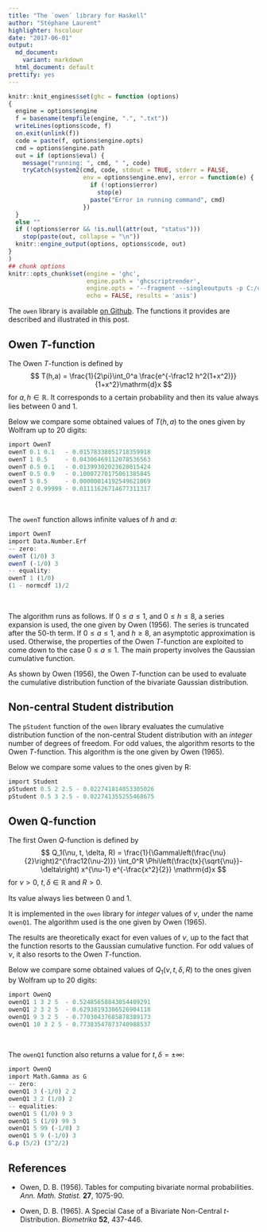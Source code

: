 ```yaml
---
title: "The `owen` library for Haskell"
author: "Stéphane Laurent"
highlighter: hscolour
date: "2017-06-01"
output:
  md_document:
    variant: markdown
  html_document: default
prettify: yes
---
```



```r
knitr::knit_engines$set(ghc = function (options)
{
  engine = options$engine
  f = basename(tempfile(engine, ".", ".txt"))
  writeLines(options$code, f)
  on.exit(unlink(f))
  code = paste(f, options$engine.opts)
  cmd = options$engine.path
  out = if (options$eval) {
    message("running: ", cmd, " ", code)
    tryCatch(system2(cmd, code, stdout = TRUE, stderr = FALSE,
                     env = options$engine.env), error = function(e) {
                       if (!options$error)
                         stop(e)
                       paste("Error in running command", cmd)
                     })
  }
  else ""
  if (!options$error && !is.null(attr(out, "status")))
    stop(paste(out, collapse = "\n"))
  knitr::engine_output(options, options$code, out)
}
)
## chunk options
knitr::opts_chunk$set(engine = 'ghc', 
                      engine.path = 'ghcscriptrender', 
                      engine.opts = '--fragment --singleoutputs -p C:/cabal_sandbox/.cabal-sandbox/x86_64-windows-ghc-8.0.2-packages.conf.d', 
                      echo = FALSE, results = 'asis')
```

The `owen` library is available [on Github](https://github.com/stla/owen). 
The functions it provides are described and illustrated in this post.

## Owen $T$-function

The Owen $T$-function is defined by
$$
T(h,a) = \frac{1}{2\pi}\int_0^a \frac{e^{-\frac12 h^2(1+x^2)}}{1+x^2}\mathrm{d}x
$$
for $a, h \in \mathbb{R}$. It corresponds to a certain probability and then its value always lies between $0$ and $1$. 

Below we compare some obtained values of $T(h, a)$ to the ones given by Wolfram up to $20$ digits:


```r
import OwenT
owenT 0.1 0.1   - 0.01578338051718359918
owenT 1 0.5     - 0.04306469112078536563
owenT 0.5 0.1   - 0.01399302023628015424
owenT 0.5 0.9   - 0.10007270175061385845
owenT 5 0.5     - 0.00000014192549621069
owenT 2 0.99999 - 0.01111626714677311317
```

<br/>

The `owenT` function allows infinite values of $h$ and $a$:

```r
import OwenT
import Data.Number.Erf 
-- zero: 
owenT (1/0) 3
owenT (-1/0) 3
-- equality:
owenT 1 (1/0)
(1 - normcdf 1)/2 
```

<br/>

The algorithm runs as follows. 
If $0 \leq a \leq 1$, and $0 \leq h \leq 8$, a series expansion is used, the one given by Owen (1956). The series is truncated after the $50$-th term. 
If $0\leq a \leq 1$, and $h \geq 8$, an asymptotic approximation is used. Otherwise, the properties of the Owen $T$-function are exploited to come down to the case $0 \leq a \leq 1$. The main property involves the Gaussian cumulative function.

As shown by Owen (1956), the Owen $T$-function can be used to evaluate the cumulative distribution function of the bivariate Gaussian distribution. 


## Non-central Student distribution 

The `pStudent` function of the `owen` library evaluates the cumulative distribution function of the non-central Student distribution with an *integer* number of degrees of freedom. For odd values, the algorithm resorts to the Owen $T$-function. 
This algorithm is the one given by Owen (1965). 

Below we compare some values to the ones given by R: 

```r
import Student
pStudent 0.5 2 2.5 - 0.022741814853305026
pStudent 0.5 3 2.5 - 0.022741355255468675
```


## Owen Q-function

The first Owen $Q$-function is defined by 
$$
Q_1(\nu, t, \delta, R) = \frac{1}{\Gamma\left(\frac{\nu}{2}\right)2^{\frac12(\nu-2)}}
\int_0^R \Phi\left(\frac{tx}{\sqrt{\nu}}-\delta\right)
x^{\nu-1} e^{-\frac{x^2}{2}} \mathrm{d}x
$$
for $\nu >0$, $t, \delta \in \mathbb{R}$ and $R>0$. 

Its value always lies between $0$ and $1$. 

It is implemented in the `owen` library for *integer* values of $\nu$, under the name `owenQ1`. The algorithm used is the one given by Owen (1965). 

The results are theoretically exact for even values of $\nu$, up to the fact that the function resorts to the Gaussian cumulative function. 
For odd values of $\nu$, it also resorts to the Owen $T$-function. 

Below we compare some obtained values of $Q_1(\nu, t, \delta, R)$ to the ones given by Wolfram up to $20$ digits:

```r
import OwenQ
owenQ1 1 3 2 5  - 0.52485658843054409291
owenQ1 2 3 2 5  - 0.62938193306526904118
owenQ1 9 3 2 5  - 0.77030437685878389173
owenQ1 10 3 2 5 - 0.77383547873740988537
```

<br/>

The `owenQ1` function also returns a value for $t,\delta=\pm \infty$:

```r
import OwenQ
import Math.Gamma as G
-- zero:
owenQ1 3 (-1/0) 2 2 
owenQ1 3 2 (1/0) 2  
-- equalities:
owenQ1 5 (1/0) 9 3
owenQ1 5 (1/0) 99 3
owenQ1 5 99 (-1/0) 3
owenQ1 5 9 (-1/0) 3
G.p (5/2) (3^2/2) 
```



## References

- Owen, D. B. (1956). Tables for computing bivariate normal probabilities. *Ann. Math. Statist.* **27**, 1075-90.

- Owen, D. B. (1965). A Special Case of a Bivariate Non-Central $t$-Distribution. *Biometrika* **52**, 437-446. 